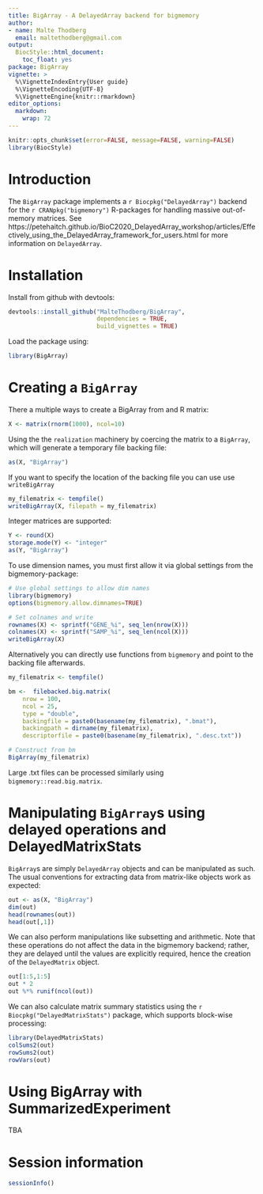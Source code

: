```yaml
---
title: BigArray - A DelayedArray backend for bigmemory
author:
- name: Malte Thodberg
  email: maltethodberg@gmail.com
output:
  BiocStyle::html_document:
    toc_float: yes
package: BigArray
vignette: >
  %\VignetteIndexEntry{User guide}
  %\VignetteEncoding{UTF-8}  
  %\VignetteEngine{knitr::rmarkdown}
editor_options: 
  markdown: 
    wrap: 72
---
```


```r
knitr::opts_chunk$set(error=FALSE, message=FALSE, warning=FALSE)
library(BiocStyle)
```

# Introduction

The `BigArray` package implements a `r Biocpkg("DelayedArray")` backend for the
`r CRANpkg("bigmemory")` R-packages for handling massive out-of-memory
matrices. See https://petehaitch.github.io/BioC2020_DelayedArray_workshop/articles/Effectively_using_the_DelayedArray_framework_for_users.html for more information on `DelayedArray`.

# Installation

Install from github with devtools:

```r
devtools::install_github("MalteThodberg/BigArray", 
                         dependencies = TRUE, 
                         build_vignettes = TRUE)
```

Load the package using:

```r
library(BigArray)
```

# Creating a `BigArray`

There a multiple ways to create a BigArray from and R matrix:

```r
X <- matrix(rnorm(1000), ncol=10)
```

Using the the `realization` machinery by coercing the matrix to a
`BigArray`, which will generate a temporary file backing file:

```r
as(X, "BigArray")
```

If you want to specify the location of the backing file you can use use
`writeBigArray`

```r
my_filematrix <- tempfile()
writeBigArray(X, filepath = my_filematrix)
```

Integer matrices are supported:

```r
Y <- round(X)
storage.mode(Y) <- "integer"
as(Y, "BigArray")
```

To use dimension names, you must first allow it via global settings from the bigmemory-package:

```r
# Use global settings to allow dim names
library(bigmemory)
options(bigmemory.allow.dimnames=TRUE)

# Set colnames and write
rownames(X) <- sprintf("GENE_%i", seq_len(nrow(X)))
colnames(X) <- sprintf("SAMP_%i", seq_len(ncol(X)))
writeBigArray(X)
```

Alternatively you can directly use functions from `bigmemory` and point
to the backing file afterwards.

```r
my_filematrix <- tempfile()

bm <-  filebacked.big.matrix(
    nrow = 100,
    ncol = 25,
    type = "double",
    backingfile = paste0(basename(my_filematrix), ".bmat"),
    backingpath = dirname(my_filematrix),
    descriptorfile = paste0(basename(my_filematrix), ".desc.txt"))

# Construct from bm
BigArray(my_filematrix)
```

Large .txt files can be processed similarly using
`bigmemory::read.big.matrix`.

# Manipulating `BigArray`s using delayed operations and DelayedMatrixStats

`BigArray`s are simply `DelayedArray` objects and can be manipulated as
such. The usual conventions for extracting data from matrix-like objects
work as expected:

```r
out <- as(X, "BigArray")
dim(out)
head(rownames(out))
head(out[,1])
```

We can also perform manipulations like subsetting and arithmetic. Note
that these operations do not affect the data in the bigmemory backend;
rather, they are delayed until the values are explicitly required, hence
the creation of the `DelayedMatrix` object.

```r
out[1:5,1:5] 
out * 2
out %*% runif(ncol(out))
```

We can also calculate matrix summary statistics using the `r Biocpkg("DelayedMatrixStats")` package, which supports block-wise processing:

```r
library(DelayedMatrixStats)
colSums2(out)
rowSums2(out)
rowVars(out)
```

# Using BigArray with SummarizedExperiment

TBA

# Session information

```r
sessionInfo()
```
